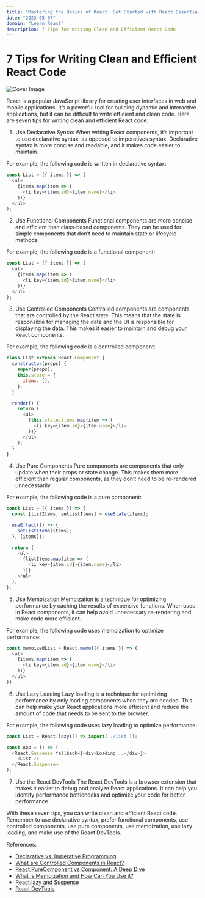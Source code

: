 ```yaml
---
title: "Mastering the Basics of React: Get Started with React Essentials!"
date: "2023-05-07"
domain: "Learn React"
description: 7 Tips for Writing Clean and Efficient React Code
---
```

# 7 Tips for Writing Clean and Efficient React Code
![Cover Image](https://images.unsplash.com/photo-1584473457431-cf7e9d172714?crop=entropy&cs=tinysrgb&fit=max&fm=jpg&ixid=MnwxNTY3OTN8MHwxfHJhbmRvbXx8fHx8fHx8fDE2ODM0Njg0NDk&ixlib=rb-4.0.3&q=80&w=1080)

React is a popular JavaScript library for creating user interfaces in web and mobile applications. It’s a powerful tool for building dynamic and interactive applications, but it can be difficult to write efficient and clean code. Here are seven tips for writing clean and efficient React code:

1. Use Declarative Syntax 
When writing React components, it’s important to use declarative syntax, as opposed to imperatives syntax. Declarative syntax is more concise and readable, and it makes code easier to maintain.

For example, the following code is written in declarative syntax:

```js
const List = ({ items }) => (
  <ul>
    {items.map(item => (
      <li key={item.id}>{item.name}</li>
    ))}
  </ul>
);
```

2. Use Functional Components 
Functional components are more concise and efficient than class-based components. They can be used for simple components that don’t need to maintain state or lifecycle methods.

For example, the following code is a functional component:

```js
const List = ({ items }) => (
  <ul>
    {items.map(item => (
      <li key={item.id}>{item.name}</li>
    ))}
  </ul>
);
```

3. Use Controlled Components 
Controlled components are components that are controlled by the React state. This means that the state is responsible for managing the data and the UI is responsible for displaying the data. This makes it easier to maintain and debug your React components.

For example, the following code is a controlled component:

```js
class List extends React.Component {
  constructor(props) {
    super(props);
    this.state = {
      items: [],
    };
  }

  render() {
    return (
      <ul>
        {this.state.items.map(item => (
          <li key={item.id}>{item.name}</li>
        ))}
      </ul>
    );
  }
}
```

4. Use Pure Components 
Pure components are components that only update when their props or state change. This makes them more efficient than regular components, as they don’t need to be re-rendered unnecessarily.

For example, the following code is a pure component:

```js
const List = ({ items }) => {
  const [listItems, setListItems] = useState(items);

  useEffect(() => {
    setListItems(items);
  }, [items]);

  return (
    <ul>
      {listItems.map(item => (
        <li key={item.id}>{item.name}</li>
      ))}
    </ul>
  );
};
```

5. Use Memoization 
Memoization is a technique for optimizing performance by caching the results of expensive functions. When used in React components, it can help avoid unnecessary re-rendering and make code more efficient.

For example, the following code uses memoization to optimize performance:

```js
const memoizedList = React.memo(({ items }) => (
  <ul>
    {items.map(item => (
      <li key={item.id}>{item.name}</li>
    ))}
  </ul>
));
```

6. Use Lazy Loading 
Lazy loading is a technique for optimizing performance by only loading components when they are needed. This can help make your React applications more efficient and reduce the amount of code that needs to be sent to the browser.

For example, the following code uses lazy loading to optimize performance:

```js
const List = React.lazy(() => import('./list'));

const App = () => (
  <React.Suspense fallback={<div>Loading...</div>}>
    <List />
  </React.Suspense>
);
```

7. Use the React DevTools 
The React DevTools is a browser extension that makes it easier to debug and analyze React applications. It can help you identify performance bottlenecks and optimize your code for better performance.

With these seven tips, you can write clean and efficient React code. Remember to use declarative syntax, prefer functional components, use controlled components, use pure components, use memoization, use lazy loading, and make use of the React DevTools.

References:
- [Declarative vs. Imperative Programming](https://www.freecodecamp.org/news/declarative-vs-imperative-programming/)
- [What are Controlled Components in React?](https://daveceddia.com/controlled-components-react/)
- [React.PureComponent vs Component: A Deep Dive](https://www.robinwieruch.de/react-purecomponent-vs-component/)
- [What is Memoization and How Can You Use it?](https://www.freecodecamp.org/news/what-is-memoization-and-how-can-you-use-it-in-javascript-c2dab5b9b9bd/)
- [React.lazy and Suspense](https://reactjs.org/docs/code-splitting.html#reactlazy)
- [React DevTools](https://github.com/facebook/react-devtools)